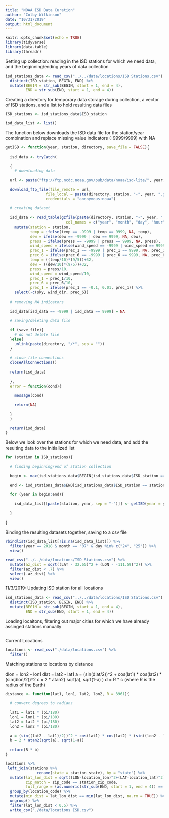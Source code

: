 ```yaml
---
title: "NOAA ISD Data Curation"
author: "Colby Wilkinson"
date: "10/31/2019"
output: html_document
---
```


```r
knitr::opts_chunk$set(echo = TRUE)
library(tidyverse)
library(data.table)
library(threadr)
```

Setting up collection: reading in the ISD stations for which we need data, and the beginning/ending years of data collection

```r

isd_stations_data <- read_csv("../../data/locations/ISD Stations.csv") %>% 
  distinct(ISD_station, BEGIN, END) %>% 
  mutate(BEGIN = str_sub(BEGIN, start = 1, end = 4),
         END = str_sub(END, start = 1, end = 4))
```

Creating a directory for temporary data storage during collection, a vector of ISD stations, and a list to hold resulting data files

```r
ISD_stations <- isd_stations_data$ISD_station

isd_data_list <- list()

```


The function below downloads the ISD data file for the station/year combination and replace missing value indicators (-9999/9999) with NA

```r
getISD <- function(year, station, directory, save_file = FALSE){
  
  isd_data <- tryCatch(
  
  {
    # downloading data
  
  url <- paste("ftp://ftp.ncdc.noaa.gov/pub/data/noaa/isd-lite/", year, "/", station, "-", year, ".gz", sep = "")
  
  download_ftp_file(file_remote = url,
                  file_local = paste(directory, station, "-", year, ".gz", sep = ""),
                  credentials = "anonymous:noaa")
  
  # creating dataset
  
  isd_data <- read_table(gzfile(paste(directory, station, "-", year, ".gz", sep = "")),
                           col_names = c("year", "month", "day", "hour", "temp", "dew", "press", "wind_dir", "wind_speed", "sky", "prec_1", "prec_6")) %>% 
    mutate(station = station,
           temp = ifelse(temp == -9999 | temp == 9999, NA, temp),
           dew = ifelse(dew == -9999 | dew == 9999, NA, dew),
           press = ifelse(press == -9999 | press == 9999, NA, press),
           wind_speed = ifelse(wind_speed == -9999 | wind_speed == 9999, NA, wind_speed),
           prec_1 = ifelse(prec_1 == -9999 | prec_1 == 9999, NA, prec_1),
           prec_6 = ifelse(prec_6 == -9999 | prec_6 == 9999, NA, prec_6),
           temp = ((temp/10)*(9/5))+32,
           dew = ((dew/10)*(9/5))+32,
           press = press/10,
           wind_speed = wind_speed/10,
           prec_1 = prec_1/10,
           prec_6 = prec_6/10,
           prec_1 = ifelse(prec_1 == -0.1, 0.01, prec_1)) %>% 
    select(-c(sky, wind_dir, prec_6))
  
  # removing NA indicators
  
  isd_data[isd_data == -9999 | isd_data == 9999] = NA
  
  # saving/deleting data file
  
  if (save_file){
    # do not delete file
  }else{
    unlink(paste(directory, "/*", sep = ""))
  }
  
  # close file connections
  closeAllConnections()
  
  return(isd_data)
  
  },
  error = function(cond){
    
    message(cond)
    
    return(NA)
    
  }
  )
  
  return(isd_data)
}

```

Below we look over the stations for which we need data, and add the resulting data to the initialized list

```r
for (station in ISD_stations){
  
  # finding beginning/end of station collection
  
  begin <- max(isd_stations_data$BEGIN[isd_stations_data$ISD_station == station], 1989)
  
  end <- isd_stations_data$END[isd_stations_data$ISD_station == station]
  
  for (year in begin:end){
    
    isd_data_list[[paste(station, year, sep = "-")]] <- getISD(year = year, station = station, directory = "../../data/raw/")
    
  }
  
}
```

Binding the resulting datasets together, saving to a csv file

```r
rbindlist(isd_data_list[!is.na(isd_data_list)]) %>% 
  filter(year == 2018 & month == "07" & day %in% c("24", "25")) %>% 
  view()

```

```r
read_csv("../../data/locations/ISD Stations.csv") %>% 
  mutate(az_dist = sqrt((LAT - 32.65)^2 + (LON - -111.59)^2)) %>% 
  filter(az_dist < .7) %>% 
  select(-az_dist) %>% 
  view()
```

11/3/2019: Updating ISD station for all locations

```r
isd_stations_data <- read_csv("../../data/locations/ISD Stations.csv") %>% 
  distinct(ISD_station, BEGIN, END) %>% 
  mutate(BEGIN = str_sub(BEGIN, start = 1, end = 4),
         END = str_sub(END, start = 1, end = 4))
```

Loading locaitons, filtering out major cities for which we have already assinged stations manually

```r

```


Current Locations

```r
locations <- read_csv("./data/locations.csv") %>% 
  filter()
```

Matching stations to locations by distance

dlon = lon2 - lon1 
dlat = lat2 - lat1 
a = (sin(dlat/2))^2 + cos(lat1) * cos(lat2) * (sin(dlon/2))^2 
c = 2 * atan2( sqrt(a), sqrt(1-a) ) 
d = R * c (where R is the radius of the Earth)


```r
distance <- function(lat1, lon1, lat2, lon2, R = 3961){
  
  # convert degrees to radians
  
  lat1 = lat1 * (pi/180)
  lon1 = lon1 * (pi/180)
  lat2 = lat2 * (pi/180)
  lon2 = lon2 * (pi/180)
  
  a = (sin((lat2 - lat1)/2))^2 + cos(lat1) * cos(lat2) * (sin((lon2 - lon1)/2))^2
  b = 2 * atan2(sqrt(a), sqrt(1-a))

  return(R * b)
}

```


```r
locations %>% 
 left_join(stations %>%
              rename(state = station_state), by = "state") %>% 
  mutate(lat_lon_dist = sqrt((LON-location_lon)^2+(LAT-location_lat)^2),
         zip_match = zip_code == station_zip_code,
         full_range = (as.numeric(str_sub(END, start = 1, end = 4)) == 2019 & as.numeric(str_sub(BEGIN, start = 1, end = 4)) < 1994)) %>% 
  group_by(location_code) %>% 
  mutate(min_dist = lat_lon_dist == min(lat_lon_dist, na.rm = TRUE)) %>% 
  ungroup() %>% 
  filter(lat_lon_dist < 0.5) %>% 
  write_csv("./data/locations ISD.csv")

```
